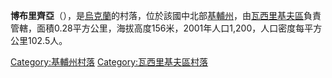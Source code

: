 {{coord|50|16|48|N|30|13|38|E|scale:30000|display=title}}

'''博布里齊亞'''（{{lang-uk|Бобриця}}），是[[烏克蘭|烏克蘭]]的村落，位於該國中北部[[基輔州|基輔州]]，由[[瓦西里基夫區|瓦西里基夫區]]負責管轄，面積0.28平方公里，海拔高度156米，2001年人口1,200，人口密度每平方公里102.5人。

{{DEFAULTSORT:Бобриця}}
[[Category:基輔州村落|Category:基輔州村落]]
[[Category:瓦西里基夫區村落|Category:瓦西里基夫區村落]]


{{Kiev-geo-stub}}